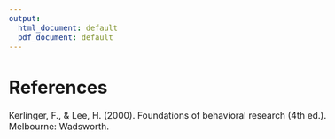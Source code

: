 ```yaml
---
output:
  html_document: default
  pdf_document: default
---
```


<style type="text/css">
  body{
  font-size: 12pt;
}
</style>

# References

Kerlinger, F., & Lee, H. (2000). Foundations of behavioral research (4th ed.). Melbourne: Wadsworth.